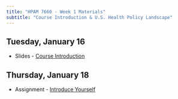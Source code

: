 ```yaml
---
title: "HPAM 7660 - Week 1 Materials"
subtitle: "Course Introduction & U.S. Health Policy Landscape"
---
```


## Tuesday, January 16

- Slides - [Course Introduction](/slides/01_intro.pdf)

## Thursday, January 18

- Assignment - [Introduce Yourself](https://tulane.instructure.com/courses/2275811/assignments/14466540/)